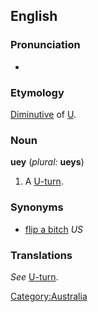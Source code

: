 ==English==

===Pronunciation===
*{{audio|en-uk-uey.ogg|Audio (UK)}}

===Etymology===
[[Diminutive]] of [[U]].

===Noun===
'''uey''' (''plural:'' '''ueys''')

# {{context|US|Australian|colloquial}} A [[U-turn]].

===Synonyms===
*[[flip a bitch]] ''US''

===Translations===
{{rfc-level|Translations at L3+ (AutoFormat would have corrected level of Synonyms)}}
''See'' [[U-turn]].

<!-- Please put translations at U-turn to keep them consistent. -- [[User:Paul G|Paul G]] 09:20, 20 Apr 2004 (UTC)
*Dutch: [[rechtsomkeert]], [[draai]] van 180 graden
-->

[[Category:Australia]]